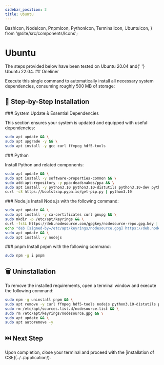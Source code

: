 ```yaml
---
sidebar_position: 2
title: Ubuntu
---
```


  BashIcon,
  NodeIcon,
  PnpmIcon,
  PythonIcon,
  TerminalIcon,
  UbuntuIcon,
} from '@site/src/components/Icons';

# <UbuntuIcon /> Ubuntu

<Fragment>
  The steps provided below have been tested on <UbuntuIcon /> Ubuntu 20.04 and{' '}
  <UbuntuIcon /> Ubuntu 22.04.
</Fragment>

<Fragment>
  ## <BashIcon /> Oneliner <SizeInfo size="~500 MB" />
</Fragment>

Execute this single command to automatically install all necessary system
dependencies, consuming roughly 500 MB of storage:

<UbuntuRequirementsCommandBlock
  version={VERSION}
  isCse
/>

## 👣 Step-by-Step Installation

<Fragment>
  ### <UbuntuIcon /> System Update & Essential Dependencies
</Fragment>

This section ensures your system is updated and equipped with useful
dependencies:

<Dependencies
  noPython
  noNode
  noPnpm
  hdfTools
  noCCompiler
/>

```bash
sudo apt update && \
sudo apt upgrade -y && \
sudo apt install -y gcc curl ffmpeg hdf5-tools
```

<Fragment>
  ### <PythonIcon /> Python
</Fragment>

Install <PythonIcon /> Python and related components:

```bash
sudo apt update && \
sudo apt install -y software-properties-common && \
sudo add-apt-repository -y ppa:deadsnakes/ppa && \
sudo apt install -y python3.10 python3.10-distutils python3.10-dev python3-pip python3.10-venv && \
curl -sS https://bootstrap.pypa.io/get-pip.py | python3.10
```

<Fragment>
  ### <NodeIcon /> Node.js
</Fragment>

<Fragment>
  Install <NodeIcon /> Node.js with the following command:
</Fragment>

```bash
sudo apt update && \
sudo apt install -y ca-certificates curl gnupg && \
sudo mkdir -p /etc/apt/keyrings && \
curl -fsSL https://deb.nodesource.com/gpgkey/nodesource-repo.gpg.key | sudo gpg --dearmor -o /etc/apt/keyrings/nodesource.gpg && \
echo "deb [signed-by=/etc/apt/keyrings/nodesource.gpg] https://deb.nodesource.com/node_20.x nodistro main" | sudo tee /etc/apt/sources.list.d/nodesource.list && \
sudo apt update && \
sudo apt install -y nodejs
```

<Fragment>
  ### <PnpmIcon /> pnpm
</Fragment>

<Fragment>
  Install <PnpmIcon /> pnpm with the following command:
</Fragment>

```bash
sudo npm -g i pnpm
```

## 🗑️ Uninstallation

<Fragment>
  To remove the installed requirements, open a <TerminalIcon /> terminal window
  and execute the following command:
</Fragment>

```bash
sudo npm -g uninstall pnpm && \
sudo apt remove -y curl ffmpeg hdf5-tools nodejs python3.10-distutils python3.10-dev python3-pip python3.10-venv && \
sudo rm /etc/apt/sources.list.d/nodesource.list && \
sudo rm /etc/apt/keyrings/nodesource.gpg && \
sudo apt update && \
sudo apt autoremove -y
```

## ⏭️ Next Step

<Fragment>
  Upon completion, close your <TerminalIcon /> terminal and proceed with the
  [installation of CSE](../../application/).
</Fragment>
